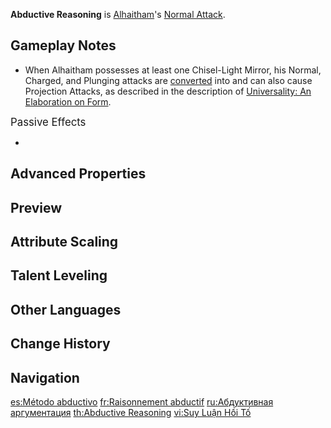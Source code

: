 {{Talent Infobox
|image         = Talent Abductive Reasoning.png
|character     = Alhaitham
|type          = Normal Attack
|info          = '''Normal Attack'''<br />Performs up to 5 rapid strikes.<br /><br />'''Charged Attack'''<br />Consumes a certain amount of Stamina to unleash 2 rapid sword strikes.<br /><br />'''Plunging Attack'''<br />Plunges from mid-air to strike the ground below, damaging opponents along the path and dealing AoE DMG upon impact.
|hit1          = 49.53-104.81%
|hit2          = 50.75-107.4%
|hit3          = 34.18+34.18-72.33+72.33%
|hit4          = 66.77-141.3%
|hit5          = 83.85-177.45%
|charged       = 55.25+55.25-116.93+116.93%
|chargedStamina= 20
|plunge        = 63.93-135.3%
|plungeLow     = 127.84-270.54%
|plungeHigh    = 159.68-337.92%
|scale_att1    = ATK
}}
'''Abductive Reasoning''' is [[Alhaitham]]'s [[Normal Attack]].

==Gameplay Notes==
* When Alhaitham possesses at least one Chisel-Light Mirror, his Normal, Charged, and Plunging attacks are [[Elemental Conversion|converted]] into {{Color|Dendro DMG}} and can also cause Projection Attacks, as described in the description of [[Universality: An Elaboration on Form]].

;<big>Passive Effects</big>
* {{TalentNote|ascension|1|Four-Causal Correction|character=Alhaitham|talent=Abductive Reasoning}}

==Advanced Properties==
{{Advanced Properties
|title   = Normal Attack 1-Hit
|gu      = 1U
|icdtag  = Normal Attack
|icdtype = 2.5s/3 Hits
|poise   = 58.5
|impulse = 3

|title2   = Normal Attack 2-Hit
|gu2      = 1U
|icdtag2  = Normal Attack
|icdtype2 = 2.5s/3 Hits
|poise2   = 59.5
|impulse2 = 3

|title3   = Normal Attack 3-Hit A
|gu3      = 1U
|icdtag3  = Normal Attack
|icdtype3 = 2.5s/3 Hits
|poise3   = 39
|impulse3 = 2

|title4   = Normal Attack 3-Hit B
|gu4      = 1U
|icdtag4  = Normal Attack
|icdtype4 = 2.5s/3 Hits
|poise4   = 39
|impulse4 = 3

|title5   = Normal Attack 4-Hit
|gu5      = 1U
|icdtag5  = Normal Attack
|icdtype5 = 2.5s/3 Hits
|poise5   = 77
|impulse5 = 4

|title6   = Normal Attack 5-Hit
|gu6      = 1U
|icdtag6  = Normal Attack
|icdtype6 = 2.5s/3 Hits
|poise6   = 101
|impulse6 = 5

|title7   = Charged Attack A
|gu7      = 1U
|icdtag7  = Charged Attack
|icdtype7 = 2s
|poise7   = 60
|impulse7 = 2

|title8   = Charged Attack B
|gu8      = 1U
|icdtag8  = Charged Attack
|icdtype8 = 2s
|poise8   = 60
|impulse8 = 6

|title9   = Plunging Attack Collision
|gu9      = 0U
|icdtag9  = none
|poise9   = 25
|impulse9 = 2

|title10   = Low Plunge
|gu10      = 1U
|icdtag10  = none
|poise10   = 100
|impulse10 = 4
|blunt10   = 1

|title11   = High Plunge
|gu11      = 1U
|icdtag11  = none
|poise11   = 150
|impulse11 = 7
|blunt11   = 1
}}

==Preview==
{{Preview
|file1=Abductive Reasoning Normal Preview
|caption1=Normal Attack

|file2=Abductive Reasoning Charged Preview
|caption2=Charged Attack

|file3=Abductive Reasoning Plunge Preview
|caption3=Plunging Attack
}}

==Attribute Scaling==
{{Talent Scaling
|talentType=Normal Attack
|levels=11
|order=hit1,hit2,hit3,hit4,hit5,charged,stamina,plunge,plungelow,plungehigh
|titles=1-Hit DMG,2-Hit DMG,3-Hit DMG,4-Hit DMG,5-Hit DMG,Charged Attack DMG,Charged Attack Stamina Cost,Plunge DMG,Low Plunge DMG,High Plunge DMG
|hit1_1=49.53
|hit1_2=53.56
|hit1_3=57.59
|hit1_4=63.35
|hit1_5=67.38
|hit1_6=71.98
|hit1_7=78.32
|hit1_8=84.65
|hit1_9=90.99
|hit1_10=97.9
|hit1_11=104.81
|hit2_1=50.75
|hit2_2=54.88
|hit2_3=59.01
|hit2_4=64.91
|hit2_5=69.04
|hit2_6=73.76
|hit2_7=80.25
|hit2_8=86.75
|hit2_9=93.24
|hit2_10=100.32
|hit2_11=107.4
|hit3_1=34.18+34.18
|hit3_2=36.96+36.96
|hit3_3=39.74+39.74
|hit3_4=43.72+43.72
|hit3_5=46.5+46.5
|hit3_6=49.68+49.68
|hit3_7=54.05+54.05
|hit3_8=58.42+58.42
|hit3_9=62.79+62.79
|hit3_10=67.56+67.56
|hit3_11=72.33+72.33
|hit4_1=66.77
|hit4_2=72.2
|hit4_3=77.64
|hit4_4=85.4
|hit4_5=90.84
|hit4_6=97.05
|hit4_7=105.59
|hit4_8=114.13
|hit4_9=122.67
|hit4_10=131.98
|hit4_11=141.3
|hit5_1=83.85
|hit5_2=90.68
|hit5_3=97.5
|hit5_4=107.25
|hit5_5=114.08
|hit5_6=121.88
|hit5_7=132.6
|hit5_8=143.33
|hit5_9=154.05
|hit5_10=165.75
|hit5_11=177.45
|charged_1=55.25+55.25
|charged_2=59.75+59.75
|charged_3=64.25+64.25
|charged_4=70.67+70.67
|charged_5=75.17+75.17
|charged_6=80.31+80.31
|charged_7=87.38+87.38
|charged_8=94.45+94.45
|charged_9=101.52+101.52
|charged_10=109.22+109.22
|charged_11=116.93+116.93
|stamina=20
|plunge_1=63.93
|plunge_2=69.14
|plunge_3=74.34
|plunge_4=81.77
|plunge_5=86.98
|plunge_6=92.92
|plunge_7=101.1
|plunge_8=109.28
|plunge_9=117.46
|plunge_10=126.38
|plunge_11=135.3
|plungelow_1=127.84
|plungelow_2=138.24
|plungelow_3=148.65
|plungelow_4=163.51
|plungelow_5=173.92
|plungelow_6=185.81
|plungelow_7=202.16
|plungelow_8=218.51
|plungelow_9=234.86
|plungelow_10=252.7
|plungelow_11=270.54
|plungehigh_1=159.68
|plungehigh_2=172.67
|plungehigh_3=185.67
|plungehigh_4=204.24
|plungehigh_5=217.23
|plungehigh_6=232.09
|plungehigh_7=252.51
|plungehigh_8=272.93
|plungehigh_9=293.36
|plungehigh_10=315.64
|plungehigh_11=337.92
}}

==Talent Leveling==
{{Talent Upgrade|Alhaitham}}

==Other Languages==
{{Other Languages
|en      = Abductive Reasoning
|zhs     = 溯因反绎法
|zhs_rm  = Sùyīn Fǎnyì Fǎ
|zht     = 溯因反繹法
|zht_rm  = Sùyīn Fǎnyì Fǎ
|zh_tl   = Abductive Reasoning
|ja      = リトロダクション
|ja_rm   = Ritorodakushon
|ja_tl   = Retroduction
|ko      = {{tt|귀추법|歸推法}}
|ko_tl   = Abductive Reasoning
|es      = Método abductivo
|es_tl   = Abductive Method
|fr      = Raisonnement abductif
|fr_tl   = Abductive Reasoning
|ru      = Абдуктивная аргументация
|ru_tl   = Abductive Argumentation
|th      = Abductive Reasoning
|vi      = Suy Luận Hồi Tố
|vi_tl   = 
|de      = Reverse Investigativmethode
|de_tl   = Reverse Investigative Method
|id      = Abductive Reasoning
|pt      = Método Investigativo Reverso
|pt_tl   = 
|tr      = Sürükleyici Tartışma
|tr_tl   = 
|it      = Ragionamento abduttivo
|it_tl   = Abductive Reasoning
}}

==Change History==
{{Change History|3.4}}

==Navigation==
{{Talent Navbox|Alhaitham}}

[[es:Método abductivo]]
[[fr:Raisonnement abductif]]
[[ru:Абдуктивная аргументация]]
[[th:Abductive Reasoning]]
[[vi:Suy Luận Hồi Tố]]